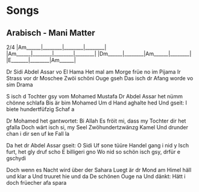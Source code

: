 # Songs


## Arabisch - Mani Matter


2/4
|Am______|________|________|________|
|Am______|________|________|________|
|Dm______|________|Am______|________|
|E_______|________|Am______|

Dr Sidi Abdel Assar vo El Hama
Het mal am Morge früe no im Pijama
Ir Strass vor dr Moschee
Zwöi schöni Ouge gseh
Das isch dr Afang worde vo sim Drama

S isch d Tochter gsy vom Mohamed Mustafa
Dr Abdel Assar het nümm chönne schlafa
Bis är bim Mohamed
Um d Hand aghalte hed
Und gseit: I biete hundertfüfzig Schaf a

Dr Mohamed het gantwortet: Bi Allah
Es fröit mi, dass my Tochter dir het gfalla
Doch wärt isch si, my Seel
Zwöhundertzwänzg Kamel
Und drunder chan i dir sen uf ke Fall la

Da het dr Abdel Assar gseit: O Sidi
Uf sone tüüre Handel gang i nid y
Isch furt, het gly druf scho
E billigeri gno
Wo nid so schön isch gsy, drfür e gschydi

Doch wenn es Nacht wird über der Sahara
Luegt är dr Mond am Himel häll und klar a
Und truuret hie und da
De schönen Ouge na
Und dänkt: Hätt i doch früecher afa spara

